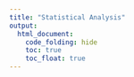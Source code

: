 ```yaml
---
title: "Statistical Analysis"
output: 
  html_document:
    code_folding: hide
    toc: true
    toc_float: true
---
```



